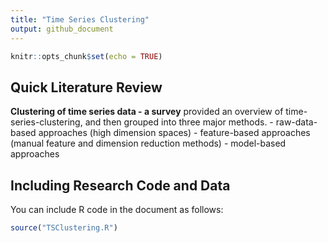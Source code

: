 ```yaml
---
title: "Time Series Clustering"
output: github_document
---
```


```r
knitr::opts_chunk$set(echo = TRUE)
```

## Quick Literature Review

**Clustering of time series data - a survey** provided an overview of time-series-clustering, and then grouped into three major methods.
- raw-data-based approaches (high dimension spaces)
- feature-based approaches (manual feature and dimension reduction methods)
- model-based approaches

## Including Research Code and Data

You can include R code in the document as follows:

```r
source("TSClustering.R")
```




